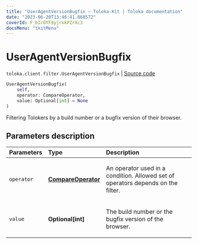 ```yaml
---
title: "UserAgentVersionBugfix — Toloka-Kit | Toloka documentation"
date: "2023-06-20T13:46:41.868572"
coverId: F_bIcOYF9yjrxkPZrXc3
docsMenu: "tkitMenu"
---
```


# UserAgentVersionBugfix

`toloka.client.filter.UserAgentVersionBugfix` | [Source code](https://github.com/Toloka/toloka-kit/blob/v1.2.0/src/client/filter.py#L744)

```python
UserAgentVersionBugfix(
    self,
    operator: CompareOperator,
    value: Optional[int] = None
)
```

Filtering Tolokers by a build number or a bugfix version of their browser.

## Parameters description

| Parameters | Type | Description |
| :----------| :----| :-----------|
`operator`|**[CompareOperator](/docs/toloka-kit/reference/toloka.client.primitives.operators.CompareOperator)**|<p>An operator used in a condition. Allowed set of operators depends on the filter.</p>
`value`|**Optional\[int\]**|<p>The build number or the bugfix version of the browser.</p>